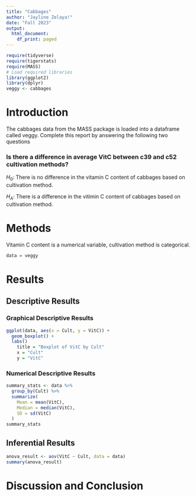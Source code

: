 ```yaml
---
title: "Cabbages"
author: "Jayline Zelaya!"
date: "Fall 2023"
output:
  html_document:
    df_print: paged
---
```


```r
require(tidyverse)
require(tigerstats)
require(MASS)
# Load required libraries
library(ggplot2)
library(dplyr)
veggy <- cabbages
```

# Introduction

<!--In this section you explain what you are trying to show.  Where did the data come from?  What is the research or other question you are trying to answer?!-->
 The cabbages data from the MASS package is loaded into a dataframe called veggy. Complete this report by answering the following two questions  
 
### Is there a difference in average VitC between c39 and c52 cultivation methods?  

$H_0$: There is no difference in the vitamin C content of cabbages based on cultivation method. 

$H_A$: There is a difference in the vitimin C content of cabbages based on cultivation method.

# Methods

<!--Decide on your methods:  use "variable analysis" or other appropriate descriptors.  Make sure to choose at least one graphical method and at least one numerical method.!-->

Vitamin C content is a numerical variable, cultivation method is categorical.



```r
data = veggy

```



# Results

<!--Divide this section into two sub-sections:  One for your descriptive  results and one for your inferential results.!-->

## Descriptive Results

### Graphical Descriptive Results

<!--Graphical results here.  Make sure to show your code.  Provide appropriate labels for axes, giving units if possible, and provide a good title for the graph, too.  Use the graphical results to describe the patterns if any that exist in the data as focused toward the research question!-->


```r
ggplot(data, aes(x = Cult, y = VitC)) +
  geom_boxplot() +
  labs()
    title = "Boxplot of VitC by Cult"
    x = "Cult"
    y = "VitC"
```


### Numerical Descriptive Results

<!--Numerical results go here. Use the numerical results to describe the patterns if any that exist in the data as focused toward the research question!-->

```r
summary_stats <- data %>%
  group_by(Cult) %>%
  summarize(
    Mean = mean(VitC),
    Median = median(VitC),
    SD = sd(VitC)
  )
summary_stats
```



## Inferential Results

<!--State hypothesis clearly.  Make sure your discussion of the inferential test covers all the aspects that the test output produces, such as test statistic, p-value etc.  Make a decision about the null hypothesis, explain the assumptions on which the selected test/procedure was based, and why the chosen procedure satisfys the assumptions and is appropriate to answer the research question!-->



```r
anova_result <- aov(VitC ~ Cult, data = data)
summary(anova_result)

```



# Discussion and Conclusion

<!--Discussion and conclusion here.  If you found a relationship be sure to consider whether the relationship occurs because one of the variavbles causes the other, or whether they perhasps are related for some other reason.  Watch the chapter 6 videos from the GeorgeTown videos collection.!-->
